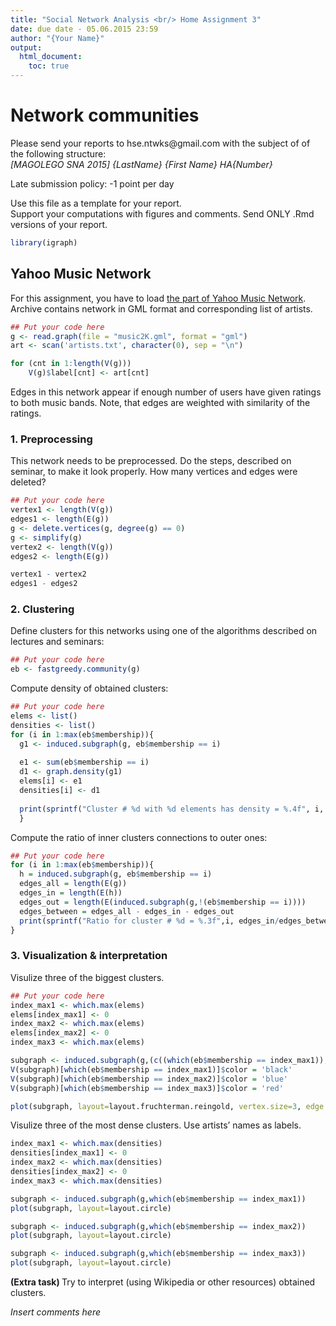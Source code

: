 ```yaml
---
title: "Social Network Analysis <br/> Home Assignment 3"
date: due date - 05.06.2015 23:59
author: "{Your Name}"
output:
  html_document:
    toc: true 
---
```

# Network communities
Please send your reports to hse.ntwks@gmail.com with the subject of of the following structure:<br/>
*[MAGOLEGO SNA 2015] {LastName} {First Name} HA{Number}*

Late submission policy: -1 point per day

Use this file as a template for your report.\
Support your computations with figures and comments. Send ONLY .Rmd versions of your report.

```r
library(igraph)
```


## Yahoo Music Network

For this assignment, you have to load [the part of Yahoo Music Network](https://drive.google.com/file/d/0Bwd5a7NScgMtNElfOFdSbE1UYnM/view?usp=sharing). Archive contains network in GML format and corresponding list of artists.

```r
## Put your code here
g <- read.graph(file = "music2K.gml", format = "gml")
art <- scan('artists.txt', character(0), sep = "\n")

for (cnt in 1:length(V(g)))
    V(g)$label[cnt] <- art[cnt]
```

Edges in this network appear if enough number of users have given ratings to both music bands. Note, that edges are weighted with similarity of the ratings.


### 1. Preprocessing

This network needs to be preprocessed. Do the steps, described on seminar, to make it look properly. How many vertices and edges were deleted?

```r
## Put your code here
vertex1 <- length(V(g))
edges1 <- length(E(g))
g <- delete.vertices(g, degree(g) == 0)
g <- simplify(g)
vertex2 <- length(V(g))
edges2 <- length(E(g))

vertex1 - vertex2
edges1 - edges2

```

### 2. Clustering

Define clusters for this networks using one of the algorithms described on lectures and seminars:
```r
## Put your code here
eb <- fastgreedy.community(g)
```

Compute density of obtained clusters:
```r
## Put your code here
elems <- list()
densities <- list()
for (i in 1:max(eb$membership)){
  g1 <- induced.subgraph(g, eb$membership == i)  
    
  e1 <- sum(eb$membership == i)
  d1 <- graph.density(g1)
  elems[i] <- e1
  densities[i] <- d1
  
  print(sprintf("Cluster # %d with %d elements has density = %.4f", i, e1, d1))
  }
```

Compute the ratio of inner clusters connections to outer ones:
```r
## Put your code here
for (i in 1:max(eb$membership)){
  h = induced.subgraph(g, eb$membership == i)
  edges_all = length(E(g))
  edges_in = length(E(h))
  edges_out = length(E(induced.subgraph(g,!(eb$membership == i))))
  edges_between = edges_all - edges_in - edges_out
  print(sprintf("Ratio for cluster # %d = %.3f",i, edges_in/edges_between))
}
```


### 3. Visualization & interpretation

Visulize three of the biggest clusters.
```r
## Put your code here
index_max1 <- which.max(elems)
elems[index_max1] <- 0
index_max2 <- which.max(elems)
elems[index_max2] <- 0
index_max3 <- which.max(elems)

subgraph <- induced.subgraph(g,(c((which(eb$membership == index_max1)),(which(eb$membership == index_max2)),((which(eb$membership == index_max3))))))
V(subgraph)[which(eb$membership == index_max1)]$color = 'black'
V(subgraph)[which(eb$membership == index_max2)]$color = 'blue'
V(subgraph)[which(eb$membership == index_max3)]$color = 'red'

plot(subgraph, layout=layout.fruchterman.reingold, vertex.size=3, edge.width = 0.005, vertex.label=NA)
```

Visulize three of the most dense clusters. Use artists' names as labels.
```r
index_max1 <- which.max(densities)
densities[index_max1] <- 0
index_max2 <- which.max(densities)
densities[index_max2] <- 0
index_max3 <- which.max(densities)

subgraph <- induced.subgraph(g,which(eb$membership == index_max1))
plot(subgraph, layout=layout.circle)
```


```r
subgraph <- induced.subgraph(g,which(eb$membership == index_max2))
plot(subgraph, layout=layout.circle)
```

```r
subgraph <- induced.subgraph(g,which(eb$membership == index_max3))
plot(subgraph, layout=layout.circle)
```

<b> (Extra task) </b>Try to interpret (using Wikipedia or other resources) obtained clusters.

*Insert comments here*